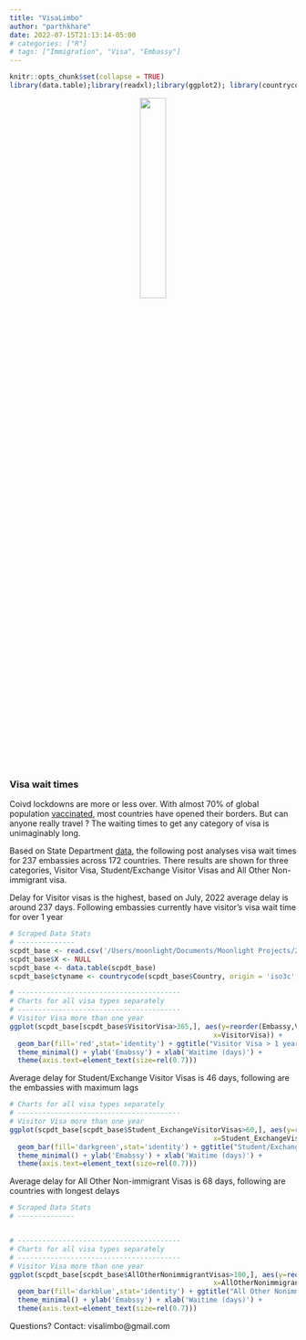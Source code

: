 ```yaml
---
title: "VisaLimbo"
author: "parthkhare"
date: 2022-07-15T21:13:14-05:00
# categories: ["R"]
# tags: ["Immigration", "Visa", "Embassy"]
---
```


```r
knitr::opts_chunk$set(collapse = TRUE)
library(data.table);library(readxl);library(ggplot2); library(countrycode)
```


<center>
![](https://i.ibb.co/QK5jyQp/Dali-limbo.png){width=30%}
</center>

### Visa wait times
Coivd lockdowns are more or less over. With almost 70% of global population [vaccinated](%22https://www.nytimes.com/interactive/2021/world/covid-vaccinations-tracker.html%22), most countries have opened their borders. But can anyone really travel ? The waiting times to get any category of visa is unimaginably long. 

Based on State Department [data](https://travel.state.gov/content/travel/en/us-visas/visa-information-resources/wait-times.html), the following post analyses visa wait times for 237 embassies across 172 countries. There results are shown for three categories, Visitor Visa, Student/Exchange Visitor Visas and All Other Non-immigrant visa. 


Delay for Visitor visas is the highest, based on July, 2022 average delay is around 237 days. Following embassies currently have visitor's visa wait time for over 1 year

```r
# Scraped Data Stats
# --------------
scpdt_base <- read.csv('/Users/moonlight/Documents/Moonlight Projects/2022/Visa Limbo/Data/visascraped_base_mapped.csv')
scpdt_base$X <- NULL
scpdt_base <- data.table(scpdt_base)
scpdt_base$ctyname <- countrycode(scpdt_base$Country, origin = 'iso3c', destination = 'country.name')

# ----------------------------------------
# Charts for all visa types separately
# ----------------------------------------
# Visitor Visa more than one year
ggplot(scpdt_base[scpdt_base$VisitorVisa>365,], aes(y=reorder(Embassy,VisitorVisa), 
                                                  x=VisitorVisa)) +
  geom_bar(fill='red',stat='identity') + ggtitle("Visitor Visa > 1 year") +  
  theme_minimal() + ylab('Emabssy') + xlab('Waitime (days)') +
  theme(axis.text=element_text(size=rel(0.7)))

```

Average delay for Student/Exchange Visitor Visas is 46 days, following are the embassies with maximum lags
```r

# Charts for all visa types separately
# ----------------------------------------
# Visitor Visa more than one year
ggplot(scpdt_base[scpdt_base$Student_ExchangeVisitorVisas>60,], aes(y=reorder(Embassy,Student_ExchangeVisitorVisas), 
                                                  x=Student_ExchangeVisitorVisas)) +
  geom_bar(fill='darkgreen',stat='identity') + ggtitle("Student/Exchange Visitor Visas") +  
  theme_minimal() + ylab('Emabssy') + xlab('Waitime (days)') +
  theme(axis.text=element_text(size=rel(0.7)))
```



Average delay for All Other Non-immigrant Visas is 68 days, following are countries with longest delays
```r
# Scraped Data Stats
# --------------


# ----------------------------------------
# Charts for all visa types separately
# ----------------------------------------
# Visitor Visa more than one year
ggplot(scpdt_base[scpdt_base$AllOtherNonimmigrantVisas>100,], aes(y=reorder(Embassy,AllOtherNonimmigrantVisas), 
                                                  x=AllOtherNonimmigrantVisas)) +
  geom_bar(fill='darkblue',stat='identity') + ggtitle("All Other Nonimmigrant Visas") +  
  theme_minimal() + ylab('Emabssy') + xlab('Waitime (days)') +
  theme(axis.text=element_text(size=rel(0.7)))
```




Questions?
Contact: visalimbo@gmail.com

